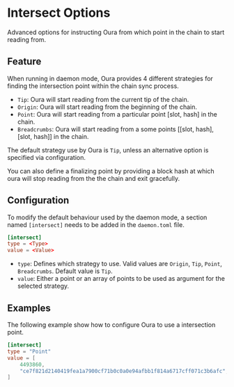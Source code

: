 # Intersect Options

Advanced options for instructing Oura from which point in the chain to start reading from.

## Feature

When running in daemon mode, Oura provides 4 different strategies for finding the intersection point within the chain sync process.

- `Tip`: Oura will start reading from the current tip of the chain.
- `Origin`: Oura will start reading from the beginning of the chain.
- `Point`: Oura will start reading from a particular point [slot, hash] in the chain.
- `Breadcrumbs`: Oura will start reading from a some points [[slot, hash],[slot, hash]] in the chain.

The default strategy use by Oura is `Tip`, unless an alternative option is specified via configuration.

You can also define a finalizing point by providing a block hash at which oura will stop reading from the the chain and exit gracefully.

## Configuration

To modify the default behaviour used by the daemon mode, a section named `[intersect]` needs to be added in the `daemon.toml` file.

```toml
[intersect]
type = <Type>
value = <Value>
```

- `type`: Defines which strategy to use. Valid values are `Origin`, `Tip`, `Point`, `Breadcrumbs`. Default value is `Tip`.
- `value`: Either a point or an array of points to be used as argument for the selected strategy.

## Examples

The following example show how to configure Oura to use a intersection point.

```toml
[intersect]
type = "Point"
value = [
    4493860,
    "ce7f821d2140419fea1a7900cf71b0c0a0e94afbb1f814a6717cff071c3b6afc",
]
```
